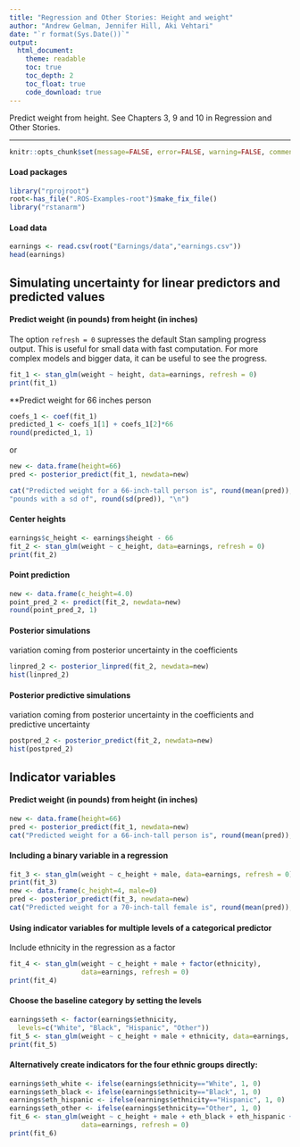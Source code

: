 ```yaml
---
title: "Regression and Other Stories: Height and weight"
author: "Andrew Gelman, Jennifer Hill, Aki Vehtari"
date: "`r format(Sys.Date())`"
output:
  html_document:
    theme: readable
    toc: true
    toc_depth: 2
    toc_float: true
    code_download: true
---
```

Predict weight from height. See Chapters 3, 9 and 10 in Regression
and Other Stories.

-------------


```r
knitr::opts_chunk$set(message=FALSE, error=FALSE, warning=FALSE, comment=NA)
```

#### Load packages

```r
library("rprojroot")
root<-has_file(".ROS-Examples-root")$make_fix_file()
library("rstanarm")
```

#### Load data

```r
earnings <- read.csv(root("Earnings/data","earnings.csv"))
head(earnings)
```

## Simulating uncertainty for linear predictors and predicted values
#### Predict weight (in pounds) from height (in inches)

The option `refresh = 0` supresses the default Stan sampling
progress output. This is useful for small data with fast
computation. For more complex models and bigger data, it can be
useful to see the progress.

```r
fit_1 <- stan_glm(weight ~ height, data=earnings, refresh = 0)
print(fit_1)
```

**Predict weight for 66 inches person

```r
coefs_1 <- coef(fit_1)
predicted_1 <- coefs_1[1] + coefs_1[2]*66
round(predicted_1, 1)
```

or

```r
new <- data.frame(height=66)
pred <- posterior_predict(fit_1, newdata=new)
```



```r
cat("Predicted weight for a 66-inch-tall person is", round(mean(pred)),
"pounds with a sd of", round(sd(pred)), "\n")
```

#### Center heights

```r
earnings$c_height <- earnings$height - 66
fit_2 <- stan_glm(weight ~ c_height, data=earnings, refresh = 0)
print(fit_2)
```

#### Point prediction

```r
new <- data.frame(c_height=4.0)
point_pred_2 <- predict(fit_2, newdata=new)
round(point_pred_2, 1)
```

#### Posterior simulations

variation coming from posterior uncertainty in the coefficients

```r
linpred_2 <- posterior_linpred(fit_2, newdata=new)
hist(linpred_2)
```

#### Posterior predictive simulations

variation coming from posterior uncertainty in the coefficients and
predictive uncertainty

```r
postpred_2 <- posterior_predict(fit_2, newdata=new)
hist(postpred_2)
```

## Indicator variables
#### Predict weight (in pounds) from height (in inches)

```r
new <- data.frame(height=66)
pred <- posterior_predict(fit_1, newdata=new)
cat("Predicted weight for a 66-inch-tall person is", round(mean(pred)), "pounds with a sd of", round(sd(pred)), "\n")
```

#### Including a binary variable in a regression

```r
fit_3 <- stan_glm(weight ~ c_height + male, data=earnings, refresh = 0)
print(fit_3)
new <- data.frame(c_height=4, male=0)
pred <- posterior_predict(fit_3, newdata=new)
cat("Predicted weight for a 70-inch-tall female is", round(mean(pred)), "pounds with a sd of", round(sd(pred)), "\n")
```

#### Using indicator variables for multiple levels of a categorical predictor<br/>
Include ethnicity in the regression as a factor

```r
fit_4 <- stan_glm(weight ~ c_height + male + factor(ethnicity),
                  data=earnings, refresh = 0)
print(fit_4)
```

#### Choose the baseline category by setting the levels

```r
earnings$eth <- factor(earnings$ethnicity,
  levels=c("White", "Black", "Hispanic", "Other"))
fit_5 <- stan_glm(weight ~ c_height + male + ethnicity, data=earnings, refresh = 0)
print(fit_5)
```

#### Alternatively create indicators for the four ethnic groups directly:

```r
earnings$eth_white <- ifelse(earnings$ethnicity=="White", 1, 0)
earnings$eth_black <- ifelse(earnings$ethnicity=="Black", 1, 0)
earnings$eth_hispanic <- ifelse(earnings$ethnicity=="Hispanic", 1, 0)
earnings$eth_other <- ifelse(earnings$ethnicity=="Other", 1, 0)
fit_6 <- stan_glm(weight ~ c_height + male + eth_black + eth_hispanic + eth_other,
                  data=earnings, refresh = 0)
print(fit_6)
```

